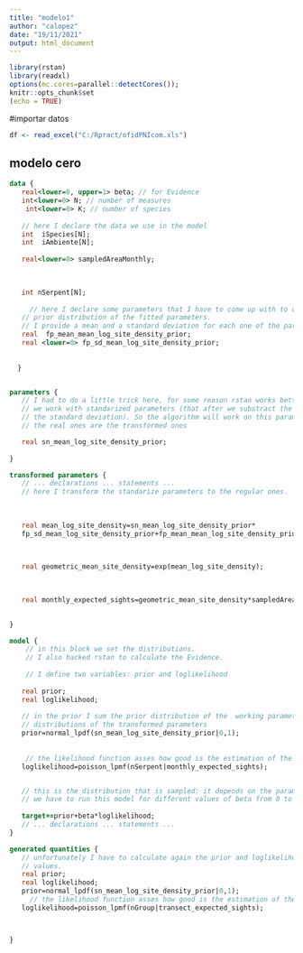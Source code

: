 ```yaml
---
title: "modelo1"
author: "calopez"
date: "19/11/2021"
output: html_document
---
```

```r
library(rstan)
library(readxl)
options(mc.cores=parallel::detectCores());
knitr::opts_chunk$set
(echo = TRUE)
```

#importar datos
```r
df <- read_excel("C:/Rpract/ofidPNIcom.xls")

```




## modelo cero

```stan

data {
   real<lower=0, upper=1> beta; // for Evidence
   int<lower=0> N; // number of measures
    int<lower=0> K; // number of species 
     
   // here I declare the data we use in the model
   int  iSpecies[N];
   int  iAmbiente[N];
   
   real<lower=0> sampledAreaMonthly;
   

   
   int nSerpent[N];
   
     // here I declare some parameters that I have to come up with to describe the 
   // prior distribution of the fitted parameters. 
   // I provide a mean and a standard deviation for each one of the parameters 
   real  fp_mean_mean_log_site_density_prior;
   real <lower=0> fp_sd_mean_log_site_density_prior;
   
   
  }


parameters {
   // I had to do a little trick here, for some reason rstan works better if 
   // we work with standarized parameters (that after we substract the mean and divide by
   // the standard deviation). So the algorithm will work on this parameters: 
   // the real ones are the transformed ones

   real sn_mean_log_site_density_prior;
   
}

transformed parameters {
   // ... declarations ... statements ...
   // here I transform the standarize parameters to the regular ones.
   
   
   
   real mean_log_site_density=sn_mean_log_site_density_prior*
   fp_sd_mean_log_site_density_prior+fp_mean_mean_log_site_density_prior;
   

   
   real geometric_mean_site_density=exp(mean_log_site_density);

   
   
   real monthly_expected_sights=geometric_mean_site_density*sampledAreaMonthly;
   

}

model {
    // in this block we set the distributions.
    // I also hacked rstan to calculate the Evidence. 
    
    // I define two variables: prior and loglikelihood
   
   real prior;
   real loglikelihood;
   
   // in the prior I sum the prior distribution of the  working parameters, all normal
   // distributions of the transformed parameters
   prior=normal_lpdf(sn_mean_log_site_density_prior|0,1);
 
   
    // the likelihood function asses how good is the estimation of the expected number of sights per month
   loglikelihood=poisson_lpmf(nSerpent|monthly_expected_sights);


   // this is the distribution that is sampled: it depends on the parameter beta
   // we have to run this model for different values of beta from 0 to 1
   
   target+=prior+beta*loglikelihood;
   // ... declarations ... statements ...
}

generated quantities {
   // unfortunately I have to calculate again the prior and loglikelihood so rstan records its
   // values. 
   real prior; 
   real loglikelihood; 
   prior=normal_lpdf(sn_mean_log_site_density_prior|0,1);
     // the likelihood function asses how good is the estimation of the expected number of sights per transect
   loglikelihood=poisson_lpmf(nGroup|transect_expected_sights);



}

```

